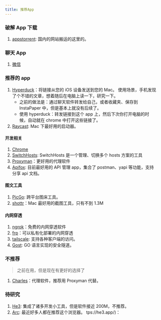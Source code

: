 ```yaml
---
title: 推荐App
---
```


### 破解 App 下载

1. [appstorrent](https://appstorrent.ru): 国内的网站搬运的这里的。

### 聊天 App

1. [微信](./apps/wechat.mdx)

### 推荐的 app

1. [Hyperduck](https://sindresorhus.com/hyperduck)：将链接从您的 iOS 设备发送到您的 Mac。
   使用场景，手机发现了个不错的文章，想着随后在电脑上读一下，研究一下。
   - 之前的做法是：通过聊天软件转发给自己，或者收藏夹、保存到 InstaPaper 中，但是基本上就没有后续了。
   - 使用 hyperduck：转发链接到这个 app 上，然后下次你打开电脑的时候，自动就在 chrome 中打开这些链接了。
2. [Raycast](./apps/raycast.mdx): Mac 下最好用的启动器。

#### 开发相关

1. [Chrome](./apps/Chrome.mdx)
2. [SwitchHosts](https://switchhosts.vercel.app/zh): SwitchHosts 是一个管理、切换多个 hosts 方案的工具
3. [Proxyman](https://proxyman.io/)：更好用的代理软件
4. [Apifox](https://apifox.com/): 目前最好用的 API 管理 app，集合了 postman、yapi 等功能，支持分享 api 文档。 <Badge rate={45} />

#### 图文工具

1. [PicGo](https://picgo.github.io/PicGo-Doc/): 跨平台图床工具。
2. [shottr](https://shottr.cc/)：Mac 最好用的截图工具，只有不到 1.3M

#### 内网穿透

1. [ngrok](https://ngrok.com/)：免费的内网穿透软件
2. [frp](https://github.com/fatedier/frp)：可以私有化部署的内网穿透
3. [tailscale](https://tailscale.com/): 支持各种客户端的访问。
4. [Gost](https://github.com/ginuerzh/gost): GO 语言实现的安全隧道。

### 不推荐

> 之前在用，但是现在有更好的选择了

1. [Charles](https://www.charlesproxy.com/)：代理软件，推荐用 Proxyman 代替。

### 待研究

1. [He3](https://he3.app/): 集成了诸多开发小工具，但是软件接近 200M，不推荐。
2. [Arc](https://arc.net/): 最近好多人都在推荐这个浏览器。
   tps://he3.app/)：
